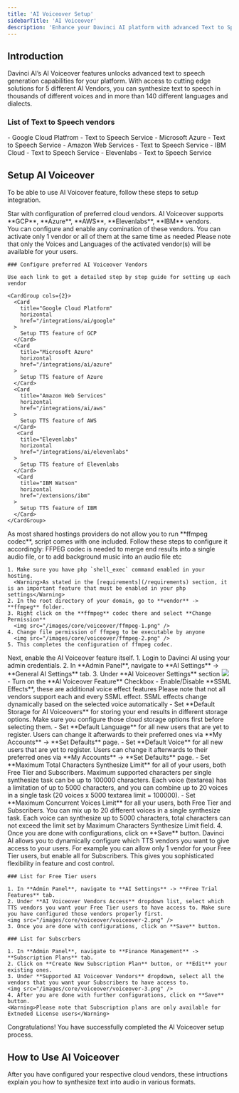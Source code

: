```yaml
---
title: 'AI Voiceover Setup'
sidebarTitle: 'AI Voiceover'
description: 'Enhance your Davinci AI platform with advanced Text to Speech generation capabilities. This guide walks you through setting up and leveraging AI Voiceover feature to synthesize text to speech.'
---
```


## Introduction

Davinci AI’s AI Voiceover features unlocks advanced text to speech generation capabilities for your platform. With access to cutting edge solutions for 5 different AI Vendors, you can synthesize text to speech in thousands of different voices and in more than 140 different languages and dialects.

### List of Text to Speech vendors

<Card title="Supported AI vendors" >
- Google Cloud Platfrom - Text to Speech Service
- Microsoft Azure - Text to Speech Service
- Amazon Web Services - Text to Speech Service
- IBM Cloud - Text to Speech Service
- Elevenlabs - Text to Speech Service
</Card>

## Setup AI Voiceover 

To be able to use AI Voicover feature, follow these steps to setup integration.

<Steps>
  <Step title="Step 1: Configure AI Vendors">
    Star with configuration of preferred cloud vendors. AI Voiceover supports **GCP**, **Azure**, **AWS**, **Elevenlabs**, **IBM** vendors. <br />
    You can configure and enable any comination of these vendors. 
    <Note>You can activate only 1 vendor or all of them at the same time as needed</Note>
    <Warning>Please note that only the Voices and Languages of the activated vendor(s) will be available for your users.</Warning>

    ### Configure preferred AI Voiceover Vendors

    Use each link to get a detailed step by step guide for setting up each vendor

    <CardGroup cols={2}>
      <Card
        title="Google Cloud Platform"
        horizontal
        href="/integrations/ai/google"
      >
        Setup TTS feature of GCP
      </Card>
      <Card
        title="Microsoft Azure"
        horizontal
        href="/integrations/ai/azure"
      >
        Setup TTS feature of Azure
      </Card>
      <Card
        title="Amazon Web Services"
        horizontal
        href="/integrations/ai/aws"
      >
        Setup TTS feature of AWS
      </Card>
       <Card
        title="Elevenlabs"
        horizontal
        href="/integrations/ai/elevenlabs"
      >
        Setup TTS feature of Elevenlabs
      </Card>
       <Card
        title="IBM Watson"
        horizontal
        href="/extensions/ibm"
      >
        Setup TTS feature of IBM
      </Card>
    </CardGroup>
    
  </Step>
  <Step title="Step 2: Configure FFMPEG Codec">
    As most shared hostings providers do not allow you to run **ffmpeg codec**, script comes with one included. Follow these steps to configure it accordingly:
    <Note>FFPEG codec is needed to merge end results into a single audio file, or to add background music into an audio file etc</Note>
    
    1. Make sure you have php `shell_exec` command enabled in your hosting. 
      <Warning>As stated in the [requirements](/requirements) section, it is an important feature that must be enabled in your php settings</Warning>
    2. In the root directory of your domain, go to **vendor** -> **ffmpeg** folder. 
    3. Right click on the **ffmpeg** codec there and select **Change Permission**
      <img src="/images/core/voiceover/ffmpeg-1.png" />
    4. Change file permission of ffmpeg to be executable by anyone
      <img src="/images/core/voiceover/ffmpeg-2.png" />
    5. This completes the configuration of ffmpeg codec.
  </Step>
  <Step title="Step 3: Configure AI Voicever feature">
    Next, enable the AI Voiceover feature itself. 
    1. Login to Davinci AI using your admin credentials.
    2. In **Admin Panel**, navigate to **AI Settings** -> **General AI Settings** tab.
    3. Under **AI Voiceover Settings** section
     <img src="/images/core/voiceover/voiceover-1.png" />
      - Turn on the **AI Voiceover Feature** Checkbox
      - Enable/Disable **SSML Effects**, these are additional voice effect features
        <Note>Please note that not all vendors support each and every SSML effect. SSML effects change dynamically based on the selected voice automatically</Note> 
      - Set **Default Storage for AI Voiceovers** for storing your end results in different storage options. Make sure you configure those cloud storage options first before selecting them. 
      - Set **Default Language** for all new users that are yet to register. Users can change it afterwards to their preferred ones via **My Accounts** -> **Set Defaults** page. 
      - Set **Default Voice** for all new users that are yet to register. Users can change it afterwards to their preferred ones via **My Accounts** -> **Set Defaults** page. 
      - Set **Maximum Total Characters Synthesize Limit** for all of your users, both Free Tier and Subscribers. 
        <Note>Maximum supported characters per single synthesize task can be up to 100000 characters. Each voice (textarea) has a limitation of up to 5000 characters, and you can combine up to 20 voices in a single task (20 voices x 5000 textarea limit = 100000).</Note>
      - Set **Maximum Concurrent Voices Limit** for all your users, both Free Tier and Subscribers. 
        <Note>You can mix up to 20 different voices in a single synthesize task. Each voice can synthesize up to 5000 characters, total characters can not exceed the limit set by Maximum Characters Synthesize Limit field.</Note>
    4. Once you are done with configurations, click on **Save** button. 
  </Step>
   <Step title="Step 4: List allowed Vendors for AI Voiceover">
    Davinci AI allows you to dynamically configure which TTS vendors you want to give access to your users. For example you can allow only 1 vendor for your Free Tier users, but enable all for Subscribers. This gives you sophisticated flexibility in feature and cost control. 
    
    ### List for Free Tier users
    
    1. In **Admin Panel**, navigate to **AI Settings** -> **Free Trial Features** tab.
    2. Under **AI Voiceover Vendors Access** dropdown list, select which TTS vendors you want your Free Tier users to have access to. Make sure you have configured those vendors properly first. 
    <img src="/images/core/voiceover/voiceover-2.png" />
    3. Once you are done with configurations, click on **Save** button. 

    ### List for Subscrbers 

    1. In **Admin Panel**, navigate to **Finance Management** -> **Subscription Plans** tab.
    2. Click on **Create New Subscription Plan** button, or **Edit** your existing ones. 
    3. Under **Supported AI Voiceover Vendors** dropdown, select all the vendors that you want your Subscribers to have access to. 
    <img src="/images/core/voiceover/voiceover-3.png" />
    4. After you are done with further configurations, click on **Save** button. 
    <Warning>Please note that Subscription plans are only available for Extneded License users</Warning>
  </Step>
</Steps>

<Check>
Congratulations! You have successfully completed the AI Voiceover setup process.
</Check>

## How to Use AI Voiceover

After you have configured your respective cloud vendors, these intructions explain you how to synthesize text into audio in various formats.






